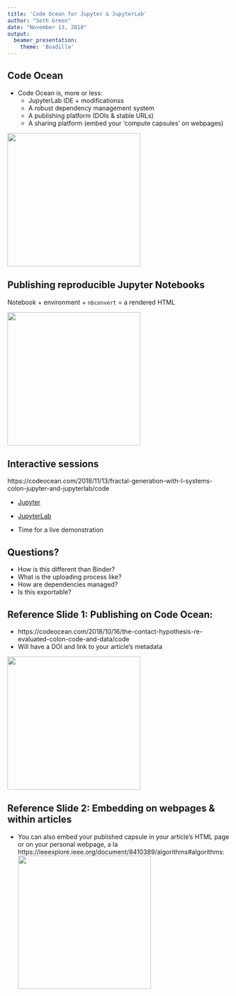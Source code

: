 ```yaml
---
title: 'Code Ocean for Jupyter & JupyterLab'
author: "Seth Green"
date: "November 13, 2018"
output:
  beamer_presentation:
    theme: 'Boadilla'
---
```


## Code Ocean

- Code Ocean is, more or less:
  * JupyterLab IDE + modificationss
  * A robust dependency management system
  * A publishing platform (DOIs & stable URLs)
  * A sharing platform (embed your 'compute capsules' on webpages)
  
![](./fractal-capsule-view.png){ width=300px }

## Publishing reproducible Jupyter Notebooks 
Notebook + environment + `nbconvert` = a rendered HTML

![](./rendered-html.png){ width=300px }

## Interactive sessions 
https://codeocean.com/2018/11/13/fractal-generation-with-l-systems-colon-jupyter-and-jupyterlab/code

- [Jupyter](https://help.codeocean.com/interactive-sessions/interactive-jupyter-sessions)

- [JupyterLab](https://help.codeocean.com/interactive-sessions/interactive-jupyter-sessions)

- Time for a live demonstration

## Questions?
- How is this different than Binder?
- What is the uploading process like?
- How are dependencies managed?
- Is this exportable?

## Reference Slide 1: Publishing on Code Ocean:
- https://codeocean.com/2018/10/16/the-contact-hypothesis-re-evaluated-colon-code-and-data/code
- Will have a DOI and link to your article's metadata

![](./contact-doi.png){ width=300px }

## Reference Slide 2: Embedding on webpages & within articles
- You can also embed your published capsule in your article's HTML page or on your personal webpage, a la https://ieeexplore.ieee.org/document/8410389/algorithms#algorithms:
![](./ieee.png){ width=300px }
